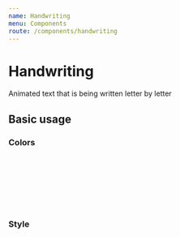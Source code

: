 ```yaml
---
name: Handwriting
menu: Components
route: /components/handwriting
---
```



# Handwriting

Animated text that is being written letter by letter

<Props of={Handwriting} />

## Basic usage

<Playground>
  <Handwriting text="Handwriting" />
</Playground>

### Colors

<Playground>
  <Handwriting text="Red" color={colors.red} /> <br />
  <Handwriting text="Green" color={colors.green} /> <br />
  <Handwriting text="Blue" color={colors.blue} /> <br />
  <Handwriting text="Pink" color={colors.pink} /> <br />
  <Handwriting text="Yellow" color={colors.yellow} /> <br />
  <Handwriting text="Orange" color={colors.orange} /> <br />
</Playground>

### Style

<Playground>
  <Handwriting text="Small" fontSize={28} /> <br />
  <Handwriting text="No fill" fill={false} /> <br />
  <Handwriting text="No loop" loop={false} /> <br />
  <Handwriting text="Fast" speed={14} /> <br />
  <Handwriting text="Slow" speed={4} /> <br />
  <Handwriting text="Custom font" fontFamily={fonts.handwriting} /> <br />
</Playground>

